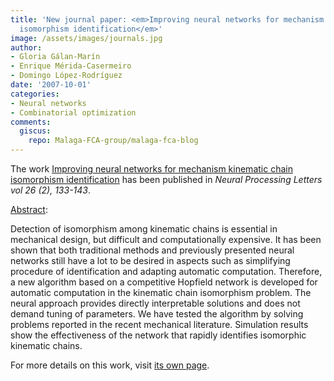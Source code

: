 ```yaml
---
title: 'New journal paper: <em>Improving neural networks for mechanism kinematic chain
  isomorphism identification</em>'
image: /assets/images/journals.jpg
author:
- Gloria Gálan-Marín
- Enrique Mérida-Casermeiro
- Domingo López-Rodríguez
date: '2007-10-01'
categories:
- Neural networks
- Combinatorial optimization
comments:
  giscus:
    repo: Malaga-FCA-group/malaga-fca-blog
---
```


The work <u>Improving neural networks for mechanism kinematic chain isomorphism identification</u> has been published in <em><em>Neural Processing Letters</em> vol 26 (2), 133-143</em>.

<u>Abstract</u>:



Detection of isomorphism among kinematic chains is essential in mechanical design, but difficult and computationally expensive. It has been shown that both traditional methods and previously presented neural networks still have a lot to be desired in aspects such as simplifying procedure of identification and adapting automatic computation. Therefore, a new algorithm based on a competitive Hopfield network is developed for automatic computation in the kinematic chain isomorphism problem. The neural approach provides directly interpretable solutions and does not demand tuning of parameters. We have tested the algorithm by solving problems reported in the recent mechanical literature. Simulation results show the effectiveness of the network that rapidly identifies isomorphic kinematic chains.




For more details on this work, visit <a href='/publications/journals/2007-npl'>its own page</a>.
